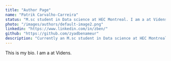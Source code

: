```yaml
---
title: "Author Page"
name: "Patrik Carvalho-Carreira"
status: "M.sc student in Data science at HEC Montreal. I am a at Videns."
photo: "/images/authors/default-image2.png"
linkedin: "https://www.linkedin.com/in/zben/"
github: "https://github.com/zyadbenameur"
description: "Currently an M.sc student in Data science at HEC Montreal. I am very interested in NLP and Generative networks."
---
```

This is my bio. I am a at Videns.